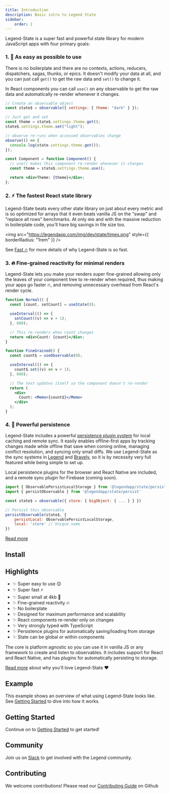 ```yaml
---
title: Introduction
description: Basic intro to Legend State
sidebar:
    order: 1
---
```



Legend-State is a super fast and powerful state library for modern JavaScript apps with four primary goals:

### 1. <span className="text-lg">🦄</span> As easy as possible to use

There is no boilerplate and there are no contexts, actions, reducers, dispatchers, sagas, thunks, or epics. It doesn't modify your data at all, and you can just call `get()` to get the raw data and `set()` to change it.

In React components you can call `use()` on any observable to get the raw data and automatically re-render whenever it changes.

```jsx
// Create an observable object
const state$ = observable({ settings: { theme: "dark" } });

// Just get and set
const theme = state$.settings.theme.get();
state$.settings.theme.set("light");

// observe re-runs when accessed observables change
observe(() => {
  console.log(state.settings.theme.get());
});

const Component = function Component() {
  // use() makes this component re-render whenever it changes
  const theme = state$.settings.theme.use();

  return <div>Theme: {theme}</div>;
};
```

### 2. <span className="text-lg">⚡️</span> The fastest React state library

Legend-State beats every other state library on just about every metric and is so optimized for arrays that it even beats vanilla JS on the "swap" and "replace all rows" benchmarks. At only `4kb` and with the massive reduction in boilerplate code, you'll have big savings in file size too.

<img
  src="https://legendapp.com/img/dev/state/times.png"
  style={{ borderRadius: "1rem" }}
/>

See [Fast 🔥](../3-fast-) for more details of why Legend-State is so fast.

### 3. 🔥 Fine-grained reactivity for minimal renders

Legend-State lets you make your renders super fine-grained allowing only the leaves of your component tree to re-render when required, thus making your apps go faster 🔥, and removing unnecessary overhead from React's render cycle.

```jsx
function Normal() {
  const [count, setCount] = useState(0);

  useInterval(() => {
    setCount((v) => v + 1);
  }, 600);

  // This re-renders when count changes
  return <div>Count: {count}</div>;
}

function FineGrained() {
  const count$ = useObservable(0);

  useInterval(() => {
    count$.set((v) => v + 1);
  }, 600);

  // The text updates itself so the component doesn't re-render
  return (
    <div>
      Count: <Memo>{count$}</Memo>
    </div>
  );
}
```

<Primitives />

### 4. 💾 Powerful persistence

Legend-State includes a powerful [persistence plugin system](../persistence) for local caching and remote sync. It easily enables offline-first apps by tracking changes made while offline that save when coming online, managing conflict resolution, and syncing only small diffs. We use Legend-State as the sync systems in [Legend](https://legendapp.com) and [Bravely](https://bravely.io), so it is by necessity very full featured while being simple to set up.

Local persistence plugins for the browser and React Native are included, and a remote sync plugin for Firebase (coming soon).

```js
import { ObservablePersistLocalStorage } from '@legendapp/state/persist-plugins/local-storage'
import { persistObservable } from '@legendapp/state/persist'

const state$ = observable({ store: { bigObject: { ... } } })

// Persist this observable
persistObservable(state$, {
    persistLocal: ObservablePersistLocalStorage,
    local: 'store' // Unique name
})
```

[Read more](./persistence)

## Install


<Install />

## Highlights

- ✨ Super easy to use 😌
- ✨ Super fast ⚡️
- ✨ Super small at 4kb 🐥
- ✨ Fine-grained reactivity 🔥
- ✨ No boilerplate
- ✨ Designed for maximum performance and scalability
- ✨ React components re-render only on changes
- ✨ Very strongly typed with TypeScript
- ✨ Persistence plugins for automatically saving/loading from storage
- ✨ State can be global or within components

The core is platform agnostic so you can use it in vanilla JS or any framework to create and listen to observables. It includes support for React and React Native, and has plugins for automatically persisting to storage.

[Read more](../4-why) about why you'll love Legend-State ❤️

## Example

This example shows an overview of what using Legend-State looks like. See [Getting Started](./2-getting-started) to dive into how it works.

<Intro />

## Getting Started

Continue on to [Getting Started](../2-getting-started) to get started!

## Community

Join us on [Slack](https://join.slack.com/t/legendappcommunity/shared_invite/zt-1mfjknpna-vUL2s1qOuNeZL12~t2RruQ) to get involved with the Legend community.

## Contributing

We welcome contributions! Please read our [Contributing Guide](https://github.com/LegendApp/legend-state) on Github
